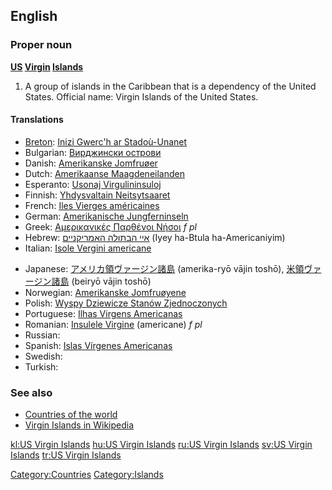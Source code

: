==English==

===Proper noun===
'''[[US]] [[Virgin]] [[Island]]s'''

# A group of islands in the Caribbean that is a dependency of the United States. Official name: Virgin Islands of the United States.

====Translations====
{{trans-top|Country in the Carribean}}
* [[Breton]]: [[Inizi Gwerc'h ar Stadoù-Unanet]]
* Bulgarian: [[Вирджински острови]]
* Danish: [[Amerikanske Jomfruøer]]
* Dutch: [[Amerikaanse Maagdeneilanden]]
* Esperanto: [[Usonaj Virgulininsuloj]]
* Finnish: [[Yhdysvaltain Neitsytsaaret]]
* French: [[Iles Vierges américaines]]
* German: [[Amerikanische Jungferninseln]]
* Greek: [[Αμερικανικές Παρθένοι Νήσοι]] ''f pl''
* Hebrew: [[איי הבתולה האמריקניים]] (Iyey ha-Btula ha-Americaniyim)
* Italian: [[Isole Vergini americane]]
{{trans-mid}}
* Japanese: [[アメリカ領ヴァージン諸島]] (amerika-ryō vājin toshō), [[米領ヴァージン諸島]] (beiryō vājin toshō)
* Norwegian: [[Amerikanske Jomfruøyene]] {{p}}
* Polish: [[Wyspy Dziewicze Stanów Zjednoczonych]]
* Portuguese: [[Ilhas Virgens Americanas]]
* Romanian: [[Insulele Virgine]] (americane) ''f pl''
* Russian: {{t|ru|Американские Виргинские острова|p|tr=Amerikanskije Virginskije ostrova|sc=Cyrl}}
* Spanish: [[Islas Vírgenes Americanas]]
* Swedish: {{t+|sv|Amerikanska Jungfruöarna}}
* Turkish: {{t|tr|ABD Virgin Adaları}}
{{trans-bottom}}

===See also===
* [[Appendix:Countries of the world|Countries of the world]]
* [[w:Virgin_Islands|Virgin Islands in Wikipedia]]

[[Category:Countries]]
[[Category:Islands]]

[[kl:US Virgin Islands]]
[[hu:US Virgin Islands]]
[[ru:US Virgin Islands]]
[[sv:US Virgin Islands]]
[[tr:US Virgin Islands]]